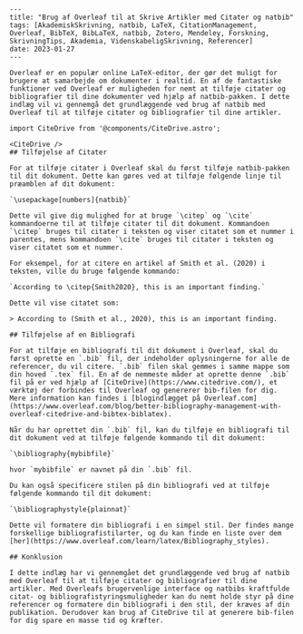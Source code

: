 ```mdx
---
title: "Brug af Overleaf til at Skrive Artikler med Citater og natbib"
tags: [AkademiskSkrivning, natbib, LaTeX, CitationManagement, Overleaf, BibTeX, BibLaTeX, natbib, Zotero, Mendeley, Forskning, SkrivningTips, Akademia, VidenskabeligSkrivning, Referencer]
date: 2023-01-27
---

Overleaf er en populær online LaTeX-editor, der gør det muligt for brugere at samarbejde om dokumenter i realtid. En af de fantastiske funktioner ved Overleaf er muligheden for nemt at tilføje citater og bibliografier til dine dokumenter ved hjælp af natbib-pakken. I dette indlæg vil vi gennemgå det grundlæggende ved brug af natbib med Overleaf til at tilføje citater og bibliografier til dine artikler.

import CiteDrive from '@components/CiteDrive.astro';

<CiteDrive />
## Tilføjelse af Citater

For at tilføje citater i Overleaf skal du først tilføje natbib-pakken til dit dokument. Dette kan gøres ved at tilføje følgende linje til præamblen af dit dokument:

`\usepackage[numbers]{natbib}`

Dette vil give dig mulighed for at bruge `\citep` og `\cite` kommandoerne til at tilføje citater til dit dokument. Kommandoen `\citep` bruges til citater i teksten og viser citatet som et nummer i parentes, mens kommandoen `\cite` bruges til citater i teksten og viser citatet som et nummer.

For eksempel, for at citere en artikel af Smith et al. (2020) i teksten, ville du bruge følgende kommando:

`According to \citep{Smith2020}, this is an important finding.`

Dette vil vise citatet som:

> According to (Smith et al., 2020), this is an important finding.

## Tilføjelse af en Bibliografi

For at tilføje en bibliografi til dit dokument i Overleaf, skal du først oprette en `.bib` fil, der indeholder oplysningerne for alle de referencer, du vil citere. `.bib` filen skal gemmes i samme mappe som din hoved `.tex` fil. En af de nemmeste måder at oprette denne `.bib` fil på er ved hjælp af [CiteDrive](https://www.citedrive.com/), et værktøj der forbindes til Overleaf og genererer bib-filen for dig. Mere information kan findes i [blogindlægget på Overleaf.com](https://www.overleaf.com/blog/better-bibliography-management-with-overleaf-citedrive-and-bibtex-biblatex).

Når du har oprettet din `.bib` fil, kan du tilføje en bibliografi til dit dokument ved at tilføje følgende kommando til dit dokument:

`\bibliography{mybibfile}`

hvor `mybibfile` er navnet på din `.bib` fil.

Du kan også specificere stilen på din bibliografi ved at tilføje følgende kommando til dit dokument:

`\bibliographystyle{plainnat}`

Dette vil formatere din bibliografi i en simpel stil. Der findes mange forskellige bibliografistilarter, og du kan finde en liste over dem [her](https://www.overleaf.com/learn/latex/Bibliography_styles).

## Konklusion

I dette indlæg har vi gennemgået det grundlæggende ved brug af natbib med Overleaf til at tilføje citater og bibliografier til dine artikler. Med Overleafs brugervenlige interface og natbibs kraftfulde citat- og bibliografistyringsmuligheder kan du nemt holde styr på dine referencer og formatere din bibliografi i den stil, der kræves af din publikation. Derudover kan brug af CiteDrive til at generere bib-filen for dig spare en masse tid og kræfter.
```